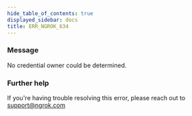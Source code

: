 ```yaml
---
hide_table_of_contents: true
displayed_sidebar: docs
title: ERR_NGROK_634
---
```


### Message

No credential owner could be determined.

<ErrorDetails />

### Further help

If you're having trouble resolving this error, please reach out to [support@ngrok.com](mailto:support@ngrok.com?subject=Help%20with%20ERR_NGROK_634)
